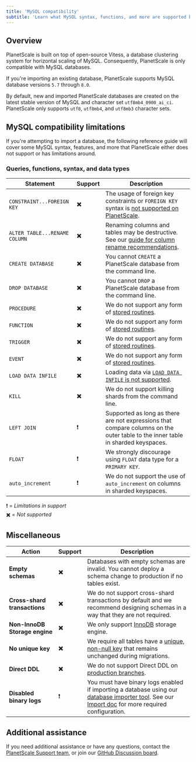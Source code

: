 ```yaml
---
title: 'MySQL compatibility'
subtitle: 'Learn what MySQL syntax, functions, and more are supported by PlanetScale'
---
```


## Overview

PlanetScale is built on top of open-source Vitess, a database clustering system for horizontal scaling of MySQL. Consequently, PlanetScale is only compatible with MySQL databases.

If you're importing an existing database, PlanetScale supports MySQL database versions `5.7` through `8.0`.

By default, new and imported PlanetScale databases are created on the latest stable version of MySQL and character set `utf8mb4_0900_ai_ci`. PlanetScale only supports `utf8`, `utf8mb4`, and `utf8mb3` character sets.

## MySQL compatibility limitations

If you're attempting to import a database, the following reference guide will cover some MySQL syntax, features, and more that PlanetScale either does not support or has limitations around.

### Queries, functions, syntax, and data types

| Statement     | Support | Description |
| ------------- | ------- | --------------------------------------- |
| `CONSTRAINT...FOREIGN KEY` | ✖️ | The usage of foreign key constraints or `FOREIGN KEY` syntax is [not supported on PlanetScale](/learn/operating-without-foreign-key-constraints). | 
| `ALTER TABLE...RENAME COLUMN` | ✖️ | Renaming columns and tables may be destructive. See our [guide for column rename recommendations](/learn/handling-table-and-column-renames).    |
| `CREATE DATABASE` | ✖️ | You cannot `CREATE` a PlanetScale database from the command line. | 
| `DROP DATABASE` | ✖️ | You cannot `DROP` a PlanetScale database from the command line. |
| `PROCEDURE` | ✖️ | We do not support any form of [stored routines](https://dev.mysql.com/doc/refman/8.0/en/stored-routines.html). |
| `FUNCTION` | ✖️ | We do not support any form of [stored routines](https://dev.mysql.com/doc/refman/8.0/en/stored-routines.html). |
| `TRIGGER` | ✖️ | We do not support any form of [stored routines](https://dev.mysql.com/doc/refman/8.0/en/stored-routines.html). |
| `EVENT` | ✖️ | We do not support any form of [stored routines](https://dev.mysql.com/doc/refman/8.0/en/stored-routines.html). |
| `LOAD DATA INFILE` | ✖️ | Loading data via [`LOAD DATA INFILE` is not supported](https://github.com/vitessio/vitess/issues/2976). |
| `KILL` | ✖️ | We do not support killing shards from the command line. |
| `LEFT JOIN`  | ❗ | Supported as long as there are not expressions that compare columns on the outer table to the inner table in sharded keyspaces. |
| `FLOAT` | ❗ | We strongly discourage using `FLOAT` data type for a `PRIMARY KEY`. |
| `auto_increment` | ❗ | We do not support the use of `auto_increment` on columns in sharded keyspaces. |


<InfoBlock>
❗ = <i>Limitations in support</i> <br/>
✖️ = <i>Not supported</i>
</InfoBlock>


## Miscellaneous

| Action     | Support | Description |
| ------------- | ------- | --------------------------------------- |
| **Empty schemas** | ✖️ | Databases with empty schemas are invalid. You cannot deploy a schema change to production if no tables exist. |
| **Cross-shard transactions** | ✖️ | We do not support cross-shard transactions by default and we recommend designing schemas in a way that they are not required. |
| **Non-InnoDB Storage engine** | ✖️ | We only support [InnoDB](https://dev.mysql.com/doc/refman/8.0/en/innodb-storage-engine.html) storage engine. |
| **No unique key** | ✖️ | We require all tables have a [unique, non-null key](/learn/change-single-unique-key) that remains unchanged during migrations. |
| **Direct DDL** | ✖️ | We do not support Direct DDL on [production branches](/concepts/branching). |
| **Disabled binary logs** | ❗ | You must have binary logs enabled if importing a database using our [database importer tool](/concepts/database-imports). See our [Import doc](/concepts/database-imports#server-configuration-issues) for more required configuration. |


## Additional assistance

If you need additional assistance or have any questions, contact the [PlanetScale Support team](https://support.planetscale.com), or join our [GitHub Discussion board](https://github.com/planetscale/beta/discussions).
